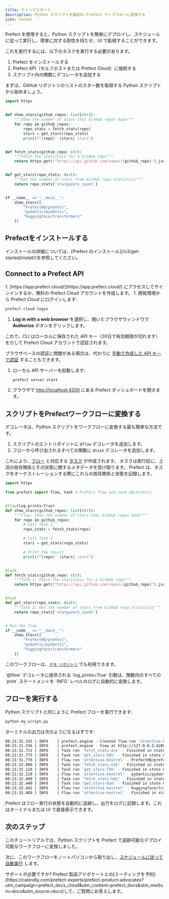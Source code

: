 ```yaml
---
title: クイックスタート
description: Python スクリプトを最初の Prefect ワークフローに変換する
icon: rocket
---
```



Prefect を使用すると、Python スクリプトを簡単にデプロイし、スケジュールに従って実行し、障害に対する耐性を持たせ、UI で監視することができます。

これを実行するには、以下のタスクを実行する必要があります。

1. Prefect をインストールする
2. Prefect API（セルフホストまたは Prefect Cloud）に接続する
3. スクリプト内の関数にデコレータを追加する

まずは、GitHub リポジトリのリストのスター数を取得する Python スクリプトから始めましょう。


```python my_workflow.py
import httpx


def show_stars(github_repos: list[str]):
    """Show the number of stars that GitHub repos have"""
    for repo in github_repos:
        repo_stats = fetch_stats(repo)
        stars = get_stars(repo_stats)
        print(f"{repo}: {stars} stars")


def fetch_stats(github_repo: str):
    """Fetch the statistics for a GitHub repo"""
    return httpx.get(f"https://api.github.com/repos/{github_repo}").json()


def get_stars(repo_stats: dict):
    """Get the number of stars from GitHub repo statistics"""
    return repo_stats['stargazers_count']


if __name__ == "__main__":
    show_stars([
        "PrefectHQ/prefect",
        "pydantic/pydantic",
        "huggingface/transformers"
    ])
```

## Prefectをインストールする

<Installation />

<Tip>
インストールの詳細については、[Prefect のインストール](/v3/get-started/install/)を参照してください。
</Tip>

## Connect to a Prefect API

<Tabs>
  <Tab title="Prefect Cloud">
1. [https://app.prefect.cloud/](https://app.prefect.cloud/) にアクセスしてサインインするか、無料の Prefect Cloud アカウントを作成します。
1. 開発環境から Prefect Cloud にログインします:

   ```bash
   prefect cloud login
   ```

1. **Log in with a web browser** を選択し、開いたブラウザウィンドウで **Authorize** ボタンをクリックします。

これで、CLI はローカルに保存された API キー（30日で有効期限が切れます）を介して Prefect Cloud アカウントで認証されます。

ブラウザベースの認証に問題がある場合は、代わりに [手動で作成した API キーで認証](/v3/manage/cloud/manage-users/api-keys/) することもできます。
  </Tab>
  <Tab title="セルフホスト">
1. ローカル API サーバーを起動します:

   ```bash
   prefect server start
   ```

1. ブラウザで [http://localhost:4200](http://localhost:4200) にある Prefect ダッシュボードを開きます。
  </Tab>
</Tabs>

## スクリプトをPrefectワークフローに変換する

デコレータは、Python スクリプトをワークフローに変換する最も簡単な方法です。

1. スクリプトのエントリポイントに `@flow` デコレータを追加します。
1. フローから呼び出されるすべての関数に `@task` デコレータを追加します。

これにより、[フロー](/v3/develop/write-flows/) と対応する [タスク](/v3/develop/write-tasks/) が作成されます。
タスクは実行前に、上流の依存関係とその状態に関するメタデータを受け取ります。
Prefect は、タスクをオーケストレーションする際にこれらの依存関係と状態を記録します。

```python my_workflow.py {3,6,20,26}
import httpx

from prefect import flow, task # Prefect flow and task decorators


@flow(log_prints=True)
def show_stars(github_repos: list[str]):
    """Flow: Show the number of stars that GitHub repos have"""
    for repo in github_repos:
        # Call Task 1
        repo_stats = fetch_stats(repo)

        # Call Task 2
        stars = get_stars(repo_stats)

        # Print the result
        print(f"{repo}: {stars} stars")


@task
def fetch_stats(github_repo: str):
    """Task 1: Fetch the statistics for a GitHub repo"""
    return httpx.get(f"https://api.github.com/repos/{github_repo}").json()


@task
def get_stars(repo_stats: dict):
    """Task 2: Get the number of stars from GitHub repo statistics"""
    return repo_stats['stargazers_count']


# Run the flow
if __name__ == "__main__":
    show_stars([
        "PrefectHQ/prefect",
        "pydantic/pydantic",
        "huggingface/transformers"
    ])
```

このワークフローは、[`デモ リポジトリ`](https://github.com/PrefectHQ/demos/blob/main/my_workflow.py) でも利用できます。

<Note>
`@flow` デコレータに提供される `log_prints=True` 引数は、関数内のすべての `print` ステートメントを `INFO` レベルのログに自動的に変換します。
</Note>

## フローを実行する

Python スクリプトと同じように Prefect フローを実行できます:

```bash
python my_script.py
```

ターミナルの出力は次のようになるはずです:

```bash
08:21:31.335 | INFO    | prefect.engine - Created flow run 'attentive-kestrel' for flow 'show-stars'
08:21:31.336 | INFO    | prefect.engine - View at http://127.0.0.1:4200/runs/flow-run/edf6866f-371d-4e51-a9e3-556a525b1146
08:21:31.731 | INFO    | Task run 'fetch_stats-dce' - Finished in state Completed()
08:21:31.775 | INFO    | Task run 'get_stars-585' - Finished in state Completed()
08:21:31.776 | INFO    | Flow run 'attentive-kestrel' - PrefectHQ/prefect: 17318 stars
08:21:32.089 | INFO    | Task run 'fetch_stats-e16' - Finished in state Completed()
08:21:32.118 | INFO    | Task run 'get_stars-756' - Finished in state Completed()
08:21:32.119 | INFO    | Flow run 'attentive-kestrel' - pydantic/pydantic: 186318 stars
08:21:32.409 | INFO    | Task run 'fetch_stats-b62' - Finished in state Completed()
08:21:32.440 | INFO    | Task run 'get_stars-8ad' - Finished in state Completed()
08:21:32.441 | INFO    | Flow run 'attentive-kestrel' - huggingface/transformers: 134848 stars
08:21:32.469 | INFO    | Flow run 'attentive-kestrel' - Finished in state Completed()
```

Prefect はフロー実行の状態を自動的に追跡し、出力をログに記録します。これはターミナルまたは UI で直接表示できます。

## 次のステップ

このチュートリアルでは、Python スクリプトを Prefect で追跡可能なデプロイ可能なワークフローに変換しました。

次に、このワークフローをノートパソコンから取り出し、[スケジュールに従って自動実行](/v3/tutorials/schedule) します。

<Tip>
サポートが必要ですか? Prefect 製品アドボケートとの[ミーティングを予約](https://calendly.com/prefect-experts/prefect-product-advocates?utm_campaign=prefect_docs_cloud&utm_content=prefect_docs&utm_medium=docs&utm_source=docs)して、ご質問にお答えします。
</Tip>
